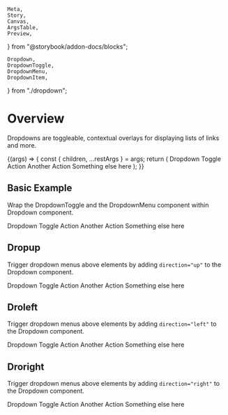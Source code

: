     Meta,
    Story,
    Canvas,
    ArgsTable,
    Preview,
} from "@storybook/addon-docs/blocks";

    Dropdown,
    DropdownToggle,
    DropdownMenu,
    DropdownItem,
} from "./dropdown";

<Meta title="UI/Dropdown" component={Dropdown} />

# Overview

Dropdowns are toggleable, contextual overlays for displaying lists of links and more.

<Canvas>
    <Story
        name="Dropdown Controls"
        argTypes={{
            direction: {
                control: {
                    type: `select`,
                },
            },
            className: {
                control: {
                    type: `text`,
                },
            },
        }}
        args={{
            direction: `down`,
        }}
    >
        {(args) => {
            const { children, ...restArgs } = args;
            return (
                <Dropdown {...restArgs}>
                    <DropdownToggle>Dropdown Toggle</DropdownToggle>
                    <DropdownMenu>
                        <DropdownItem path="#">Action</DropdownItem>
                        <DropdownItem active path="#">
                            Another Action
                        </DropdownItem>
                        <DropdownItem path="#">
                            Something else here
                        </DropdownItem>
                    </DropdownMenu>
                </Dropdown>
            );
        }}
    </Story>
</Canvas>

<ArgsTable of={Dropdown} story="Dropdown Controls" />

## Basic Example

Wrap the DropdownToggle and the DropdownMenu component within Dropdown component.

<Preview withToolbar>
    <Story name="Basic Example">
        <Dropdown>
            <DropdownToggle>Dropdown Toggle</DropdownToggle>
            <DropdownMenu>
                <DropdownItem path="#">Action</DropdownItem>
                <DropdownItem active path="#">
                    Another Action
                </DropdownItem>
                <DropdownItem path="#">Something else here</DropdownItem>
            </DropdownMenu>
        </Dropdown>
    </Story>
</Preview>

## Dropup

Trigger dropdown menus above elements by adding `direction="up"` to the Dropdown component.

<Preview withToolbar>
    <Story name="Dropup">
        <Dropdown direction="up">
            <DropdownToggle>Dropdown Toggle</DropdownToggle>
            <DropdownMenu>
                <DropdownItem path="#">Action</DropdownItem>
                <DropdownItem active path="#">
                    Another Action
                </DropdownItem>
                <DropdownItem path="#">Something else here</DropdownItem>
            </DropdownMenu>
        </Dropdown>
    </Story>
</Preview>

## Droleft

Trigger dropdown menus above elements by adding `direction="left"` to the Dropdown component.

<Preview withToolbar>
    <Story name="Dropleft">
        <Dropdown direction="left">
            <DropdownToggle>Dropdown Toggle</DropdownToggle>
            <DropdownMenu>
                <DropdownItem path="#">Action</DropdownItem>
                <DropdownItem active path="#">
                    Another Action
                </DropdownItem>
                <DropdownItem path="#">Something else here</DropdownItem>
            </DropdownMenu>
        </Dropdown>
    </Story>
</Preview>

## Droright

Trigger dropdown menus above elements by adding `direction="right"` to the Dropdown component.

<Preview withToolbar>
    <Story name="Dropright">
        <Dropdown direction="right">
            <DropdownToggle>Dropdown Toggle</DropdownToggle>
            <DropdownMenu>
                <DropdownItem path="#">Action</DropdownItem>
                <DropdownItem active path="#">
                    Another Action
                </DropdownItem>
                <DropdownItem path="#">Something else here</DropdownItem>
            </DropdownMenu>
        </Dropdown>
    </Story>
</Preview>
